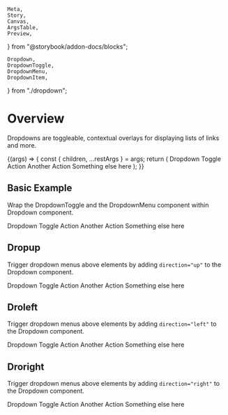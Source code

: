     Meta,
    Story,
    Canvas,
    ArgsTable,
    Preview,
} from "@storybook/addon-docs/blocks";

    Dropdown,
    DropdownToggle,
    DropdownMenu,
    DropdownItem,
} from "./dropdown";

<Meta title="UI/Dropdown" component={Dropdown} />

# Overview

Dropdowns are toggleable, contextual overlays for displaying lists of links and more.

<Canvas>
    <Story
        name="Dropdown Controls"
        argTypes={{
            direction: {
                control: {
                    type: `select`,
                },
            },
            className: {
                control: {
                    type: `text`,
                },
            },
        }}
        args={{
            direction: `down`,
        }}
    >
        {(args) => {
            const { children, ...restArgs } = args;
            return (
                <Dropdown {...restArgs}>
                    <DropdownToggle>Dropdown Toggle</DropdownToggle>
                    <DropdownMenu>
                        <DropdownItem path="#">Action</DropdownItem>
                        <DropdownItem active path="#">
                            Another Action
                        </DropdownItem>
                        <DropdownItem path="#">
                            Something else here
                        </DropdownItem>
                    </DropdownMenu>
                </Dropdown>
            );
        }}
    </Story>
</Canvas>

<ArgsTable of={Dropdown} story="Dropdown Controls" />

## Basic Example

Wrap the DropdownToggle and the DropdownMenu component within Dropdown component.

<Preview withToolbar>
    <Story name="Basic Example">
        <Dropdown>
            <DropdownToggle>Dropdown Toggle</DropdownToggle>
            <DropdownMenu>
                <DropdownItem path="#">Action</DropdownItem>
                <DropdownItem active path="#">
                    Another Action
                </DropdownItem>
                <DropdownItem path="#">Something else here</DropdownItem>
            </DropdownMenu>
        </Dropdown>
    </Story>
</Preview>

## Dropup

Trigger dropdown menus above elements by adding `direction="up"` to the Dropdown component.

<Preview withToolbar>
    <Story name="Dropup">
        <Dropdown direction="up">
            <DropdownToggle>Dropdown Toggle</DropdownToggle>
            <DropdownMenu>
                <DropdownItem path="#">Action</DropdownItem>
                <DropdownItem active path="#">
                    Another Action
                </DropdownItem>
                <DropdownItem path="#">Something else here</DropdownItem>
            </DropdownMenu>
        </Dropdown>
    </Story>
</Preview>

## Droleft

Trigger dropdown menus above elements by adding `direction="left"` to the Dropdown component.

<Preview withToolbar>
    <Story name="Dropleft">
        <Dropdown direction="left">
            <DropdownToggle>Dropdown Toggle</DropdownToggle>
            <DropdownMenu>
                <DropdownItem path="#">Action</DropdownItem>
                <DropdownItem active path="#">
                    Another Action
                </DropdownItem>
                <DropdownItem path="#">Something else here</DropdownItem>
            </DropdownMenu>
        </Dropdown>
    </Story>
</Preview>

## Droright

Trigger dropdown menus above elements by adding `direction="right"` to the Dropdown component.

<Preview withToolbar>
    <Story name="Dropright">
        <Dropdown direction="right">
            <DropdownToggle>Dropdown Toggle</DropdownToggle>
            <DropdownMenu>
                <DropdownItem path="#">Action</DropdownItem>
                <DropdownItem active path="#">
                    Another Action
                </DropdownItem>
                <DropdownItem path="#">Something else here</DropdownItem>
            </DropdownMenu>
        </Dropdown>
    </Story>
</Preview>
